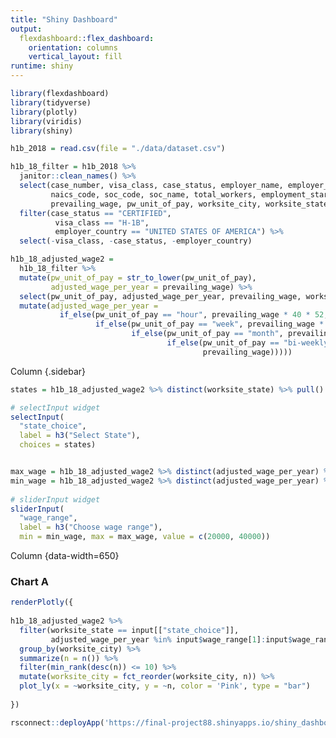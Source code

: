 ```yaml
---
title: "Shiny Dashboard"
output: 
  flexdashboard::flex_dashboard:
    orientation: columns
    vertical_layout: fill
runtime: shiny
---
```


```r
library(flexdashboard)
library(tidyverse)
library(plotly)
library(viridis)
library(shiny)
```


```r
h1b_2018 = read.csv(file = "./data/dataset.csv")  

h1b_18_filter = h1b_2018 %>% 
  janitor::clean_names() %>% 
  select(case_number, visa_class, case_status, employer_name, employer_country, employer_city, employer_state,
         naics_code, soc_code, soc_name, total_workers, employment_start_date, employment_end_date, full_time_position,
         prevailing_wage, pw_unit_of_pay, worksite_city, worksite_state, h1b_dependent) %>%
  filter(case_status == "CERTIFIED",
          visa_class == "H-1B",
          employer_country == "UNITED STATES OF AMERICA") %>% 
  select(-visa_class, -case_status, -employer_country)

h1b_18_adjusted_wage2 = 
  h1b_18_filter %>% 
  mutate(pw_unit_of_pay = str_to_lower(pw_unit_of_pay), 
         adjusted_wage_per_year = prevailing_wage) %>% 
  select(pw_unit_of_pay, adjusted_wage_per_year, prevailing_wage, worksite_state, employer_state, worksite_city) %>% 
  mutate(adjusted_wage_per_year = 
           if_else(pw_unit_of_pay == "hour", prevailing_wage * 40 * 52, 
                   if_else(pw_unit_of_pay == "week", prevailing_wage * 52, 
                           if_else(pw_unit_of_pay == "month", prevailing_wage * 12, 
                                   if_else(pw_unit_of_pay == "bi-weekly", prevailing_wage * 26, 
                                           prevailing_wage)))))
```


Column {.sidebar}


```r
states = h1b_18_adjusted_wage2 %>% distinct(worksite_state) %>% pull()

# selectInput widget
selectInput(
  "state_choice", 
  label = h3("Select State"),
  choices = states)


max_wage = h1b_18_adjusted_wage2 %>% distinct(adjusted_wage_per_year) %>% max()
min_wage = h1b_18_adjusted_wage2 %>% distinct(adjusted_wage_per_year) %>% min()
  
# sliderInput widget
sliderInput(
  "wage_range", 
  label = h3("Choose wage range"), 
  min = min_wage, max = max_wage, value = c(20000, 40000))
```

Column {data-width=650}


### Chart A

```r
renderPlotly({ 
  
h1b_18_adjusted_wage2 %>%
  filter(worksite_state == input[["state_choice"]],
         adjusted_wage_per_year %in% input$wage_range[1]:input$wage_range[2]) %>% 
  group_by(worksite_city) %>%
  summarize(n = n()) %>% 
  filter(min_rank(desc(n)) <= 10) %>% 
  mutate(worksite_city = fct_reorder(worksite_city, n)) %>% 
  plot_ly(x = ~worksite_city, y = ~n, color = 'Pink', type = "bar")
  
})
```

```r
rsconnect::deployApp('https://final-project88.shinyapps.io/shiny_dashboard_template')
```

